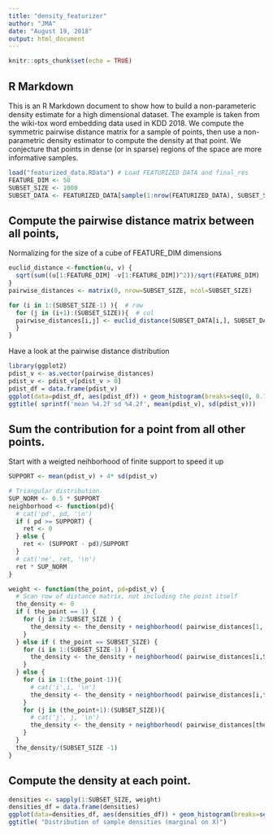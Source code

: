 ```yaml
---
title: "density_featurizer"
author: "JMA"
date: "August 19, 2018"
output: html_document
---
```


```r
knitr::opts_chunk$set(echo = TRUE)
```

## R Markdown

This is an R Markdown document to show how to build a non-parameteric density estimate for a high dimensional 
dataset. The example is taken from the wiki-tox word embedding data used in KDD 2018. We compute the symmetric
pairwise distance matrix for a sample of points, then use a non-parametric density estimator to compute the
density at that point.  We conjecture that points in dense (or in sparse) regions of the space are more
informative samples. 


```r
load("featurized_data.RData") # Load FEATURIZED DATA and final_res
FEATURE_DIM <- 50
SUBSET_SIZE <- 1000
SUBSET_DATA <- FEATURIZED_DATA[sample(1:nrow(FEATURIZED_DATA), SUBSET_SIZE),]
```

## Compute the pairwise distance matrix between all points, 

Normalizing for the size of a cube of FEATURE_DIM dimensions

```r
euclid_distance <-function(u, v) {
  sqrt(sum((u[1:FEATURE_DIM] -v[1:FEATURE_DIM])^2))/sqrt(FEATURE_DIM)
} 
pairwise_distances <- matrix(0, nrow=SUBSET_SIZE, ncol=SUBSET_SIZE)

for (i in 1:(SUBSET_SIZE-1) ){  # row
  for (j in (i+1):(SUBSET_SIZE)){  # col
  pairwise_distances[i,j] <- euclid_distance(SUBSET_DATA[i,], SUBSET_DATA[j,])
  }
}
```
Have a look at the pairwise distance distribution
```r
library(ggplot2)
pdist_v <- as.vector(pairwise_distances)
pdist_v <- pdist_v[pdist_v > 0]
pdist_df = data.frame(pdist_v)
ggplot(data=pdist_df, aes(pdist_df)) + geom_histogram(breaks=seq(0, 0.7, by = 0.05), fill='lightblue') +
ggtitle( sprintf('mean %4.2f sd %4.2f', mean(pdist_v), sd(pdist_v)))

```


## Sum the contribution for a point from all other points.  

Start with a weigted neihborhood of finite support to speed it up

```r
SUPPORT <- mean(pdist_v) + 4* sd(pdist_v)

# Triangular distribution.
SUP_NORM <- 0.5 * SUPPORT
neighborhood <- function(pd){
  # cat('pd', pd, '\n')
  if ( pd >= SUPPORT) {
    ret <- 0
  } else {
    ret <- (SUPPORT - pd)/SUPPORT
  }
  # cat('ne', ret, '\n')
  ret * SUP_NORM
}

weight <- function(the_point, pd=pdist_v) {
  # Scan row of distance matrix, not including the point itself
  the_density <- 0
  if ( the_point == 1) {
    for (j in 2:SUBSET_SIZE ) {
      the_density <- the_density + neighborhood( pairwise_distances[1, j] )
    }
  } else if ( the_point == SUBSET_SIZE) {
    for (i in 1:(SUBSET_SIZE-1) ) {
      the_density <- the_density + neighborhood( pairwise_distances[i,SUBSET_SIZE] )
    }
  } else {
    for (i in 1:(the_point-1)){
      # cat('i',i, '\n')
      the_density <- the_density + neighborhood( pairwise_distances[i,the_point] )
    }
    for (j in (the_point+1):(SUBSET_SIZE)){
      # cat('j', j, '\n')
      the_density <- the_density + neighborhood( pairwise_distances[the_point,j] )
    }
  }
  the_density/(SUBSET_SIZE -1)
}
```

## Compute the density at each point. 
```r
densities <- sapply(1:SUBSET_SIZE, weight)
densities_df = data.frame(densities)
ggplot(data=densities_df, aes(densities_df)) + geom_histogram(breaks=seq(0, 1.5*max(densities), by = 0.01), fill='darkorange') +
ggtitle( "Distribution of sample densities (marginal on X)")

```

